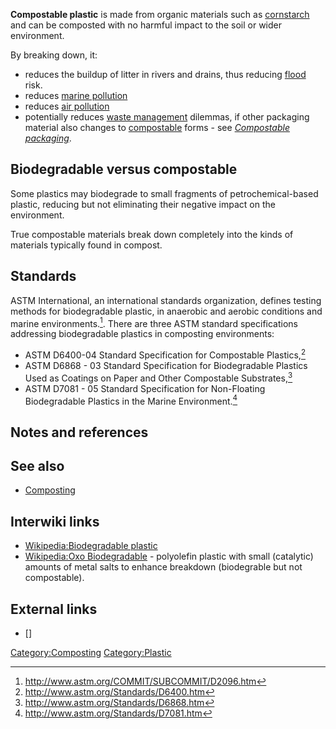 '''Compostable plastic''' is made from organic materials such as [[cornstarch]] and can be composted with no harmful impact to the soil or wider environment.{{fact}}

By breaking down, it:
* reduces the buildup of litter in rivers and drains, thus reducing [[flood]] risk. 
* reduces [[marine pollution]]
* reduces [[air pollution]]
* potentially reduces [[waste management]] dilemmas, if other packaging material also changes to [[compost]]able forms - see ''[[Compostable packaging]]''. 

== Biodegradable versus compostable ==

Some plastics may biodegrade to small fragments of petrochemical-based plastic, reducing but not eliminating their negative impact on the environment.{{fact}}

True compostable materials break down completely into the kinds of materials typically found in compost.

== Standards ==

ASTM International,{{w|ASTM International}} an international standards organization, defines testing methods for biodegradable plastic, in anaerobic and aerobic conditions and marine environments.<ref>http://www.astm.org/COMMIT/SUBCOMMIT/D2096.htm</ref>. There are three ASTM standard specifications addressing biodegradable plastics in composting environments:
* ASTM D6400-04 Standard Specification for Compostable Plastics,<ref>http://www.astm.org/Standards/D6400.htm</ref>
* ASTM D6868 - 03 Standard Specification for Biodegradable Plastics Used as Coatings on Paper and Other Compostable Substrates,<ref>http://www.astm.org/Standards/D6868.htm</ref>
* ASTM D7081 - 05 Standard Specification for Non-Floating Biodegradable Plastics in the Marine Environment.<ref>http://www.astm.org/Standards/D7081.htm</ref>


== Notes and references ==
{{reflist}}

== See also ==

* [[Composting]]

== Interwiki links ==

* [[Wikipedia:Biodegradable plastic]]
* [[Wikipedia:Oxo Biodegradable]] - polyolefin plastic with small (catalytic) amounts of metal salts to enhance breakdown (biodegrable but not compostable).

== External links ==
{{add links}}

* [] 

{{stub}}

[[Category:Composting]]
[[Category:Plastic]]